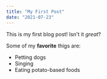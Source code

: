 ```yaml
---
title: "My First Post"
date: "2021-07-23"
---
```


This is my first blog post! Isn't it *great*?

Some of my **favorite** thigs are:
* Petting dogs
* Singing
* Eating potato-based foods